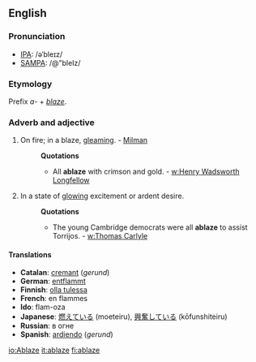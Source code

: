 ==English==

===Pronunciation===
*[[w:IPA|IPA]]: /əˈbleɪz/
*[[w:SAMPA|SAMPA]]: /@"bleIz/
===Etymology===
Prefix ''a-'' + ''[[blaze]]''.

===Adverb and adjective===
#On fire; in a blaze, [[gleaming]]. - [[Milman]]
#:'''Quotations'''
#:*All '''ablaze''' with crimson and gold. - [[w:Henry Wadsworth Longfellow]]
#In a state of [[glowing]] excitement or ardent desire.
#:'''Quotations'''
#:*The young Cambridge democrats were all '''ablaze''' to assist Torrijos. - [[w:Thomas Carlyle]]


====Translations====
*'''Catalan''': [[cremant]] (''gerund'')
*'''German''': [[entflammt]]
*'''Finnish''': [[olla tulessa]]
*'''French''': en flammes
*'''Ido''': flam-oza
*'''Japanese''': [[燃えている]] (moeteiru), [[興奮している]] (kōfunshiteiru)
*'''Russian''': в огне
*'''Spanish''': [[ardiendo]] (''gerund'')

[[io:Ablaze]]
[[it:ablaze]]
[[fi:ablaze]]